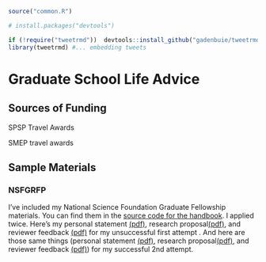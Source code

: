 ```r
source("common.R")

# install.packages("devtools")

if (!require("tweetrmd"))  devtools::install_github("gadenbuie/tweetrmd")
library(tweetrmd) #... embedding tweets

```

# Graduate School Life Advice


## Sources of Funding

SPSP Travel Awards

SMEP travel awards

## Sample Materials

### NSFGRFP

I've included my National Science Foundation Graduate Fellowship materials. You can find them in the [source code for the handbook](https://github.com/R-Computing-Lab/handbook/tree/main/admin/masonmaterials/nsfgrfp). I applied twice. Here's my personal statement [(pdf)](https://github.com/R-Computing-Lab/handbook/blob/main/admin/masonmaterials/nsfgrfp/unsuccessful/MG_NOWIN_personal_submitted.pdf), research proposal[(pdf)](https://github.com/R-Computing-Lab/handbook/blob/main/admin/masonmaterials/nsfgrfp/unsuccessful/MG_NOWIN_research.pdf), and reviewer feedback [(pdf)](https://github.com/R-Computing-Lab/handbook/blob/main/admin/masonmaterials/nsfgrfp/unsuccessful/MG_NOTWIN_ViewApplReview.pdf) for my unsuccessful first attempt . And here are those same things (personal statement [(pdf)](https://github.com/R-Computing-Lab/handbook/blob/main/admin/masonmaterials/nsfgrfp/successful/mg.personal_2014.pdf), research proposal[(pdf)](https://github.com/R-Computing-Lab/handbook/blob/main/admin/masonmaterials/nsfgrfp/successful/mg.research.pdf), and reviewer feedback [(pdf)](https://github.com/R-Computing-Lab/handbook/blob/main/admin/masonmaterials/nsfgrfp/successful/mg.ViewApplReview.pdf)) for my successful 2nd attempt. 
